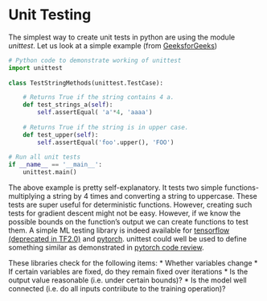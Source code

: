 # Unit Testing {#testing}

The simplest way to create unit tests in python are using the module *unittest*. Let us look at a simple example (from [GeeksforGeeks](https://www.geeksforgeeks.org/unit-testing-python-unittest/))

```python
# Python code to demonstrate working of unittest 
import unittest 
  
class TestStringMethods(unittest.TestCase): 

    # Returns True if the string contains 4 a. 
    def test_strings_a(self): 
        self.assertEqual( 'a'*4, 'aaaa') 
  
    # Returns True if the string is in upper case. 
    def test_upper(self):         
        self.assertEqual('foo'.upper(), 'FOO') 
        
# Run all unit tests
if __name__ == '__main__': 
    unittest.main() 
```
 The above example is pretty self-explanatory. It tests two simple functions- multiplying a string by 4 times and converting a string to uppercase. These tests are super useful for deterministic functions. However, creating such tests for gradient descent might not be easy. However, if we know the possible bounds on the function's output we can create functions to test them. A simple ML testing library is indeed available for [tensorflow (deprecated in TF2.0)](https://medium.com/@keeper6928/mltest-automatically-test-neural-network-models-in-one-function-call-eb6f1fa5019d) and [pytorch](https://github.com/suriyadeepan/torchtest). unittest could well be used to define something similar as demonstrated in [pytorch code review](https://codereview.stackexchange.com/questions/227423/pytorch-unit-testing-in-python).
 
These libraries check for the following items:
* Whether variables change
* If certain variables are fixed, do they remain fixed over iterations
* Is the output value reasonable (i.e. under certain bounds)?
* Is the model well connected (i.e. do all inputs contriibute to the training operation)?
